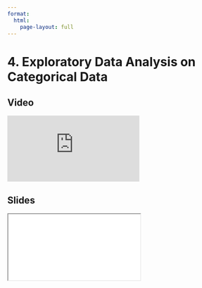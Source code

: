 ```yaml
---
format:
  html:
    page-layout: full
---
```


# 4. Exploratory Data Analysis on Categorical Data

::: {.panel-tabset .nav-pills}

## Video

<iframe
    class="video"
    src="https://www.youtube.com/embed/QNZtyT6F7Z0?start=2398&end=2672"  
    title="Module 4 Video - Exploratory Data Analysis on Categorical Data"
    frameborder="0"
    allow="accelerometer; autoplay; clipboard-write; encrypted-media; gyroscope; picture-in-picture"
    allowfullscreen
></iframe>

## Slides

<iframe
    class="slide-deck"
    src="slides/module4_07.html"
></iframe>

:::